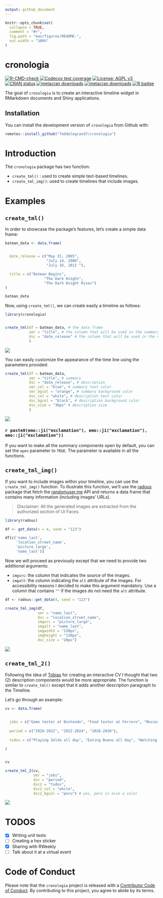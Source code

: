 ```yaml
---
output: github_document
---
```


<!-- README.md is generated from README.Rmd. Please edit that file -->

```r
knitr::opts_chunk$set(
  collapse = TRUE,
  comment = "#>",
  fig.path = "man/figures/README-",
  out.width = "100%"
)
```

# cronologia

<!-- badges: start -->
[![R-CMD-check](https://github.com/feddelegrand7/cronologia/workflows/R-CMD-check/badge.svg)](https://github.com/feddelegrand7/cronologia/actions)
[![Codecov test coverage](https://codecov.io/gh/feddelegrand7/cronologia/branch/master/graph/badge.svg)](https://codecov.io/gh/feddelegrand7/cronologia?branch=master)
[![License: AGPL v3](https://img.shields.io/badge/License-AGPL%20v3-blue.svg)](https://www.gnu.org/licenses/agpl-3.0)
[![CRAN status](https://www.r-pkg.org/badges/version/cronologia)](https://CRAN.R-project.org/package=cronologia)
[![metacran
downloads](https://cranlogs.r-pkg.org/badges/cronologia)](https://cran.r-project.org/package=cronologia)
[![metacran
downloads](https://cranlogs.r-pkg.org/badges/grand-total/cronologia)](https://cran.r-project.org/package=cronologia)
[![R
badge](https://img.shields.io/badge/Build%20with-♥%20and%20R-violet)](https://github.com/feddelegrand7/cronologia)

<!-- badges: end -->

The goal of `cronologia` is to create an interactive timeline widget in RMarkdown documents and Shiny applications. 

## Installation

You can install the development version of `cronologia` from Github with:

```r

remotes::install_github("feddelegrand7/cronologia")

```

# Introduction

The `cronologia` package has two function: 

- `create_tml()` : used to create simple text-based timelines. 
- `create_tml_img()`: used to create timelines that include images.


# Examples 

## `create_tml()`

In order to showcase the package's features, let's create a simple data frame: 

```r

batman_data <- data.frame(


  date_release = c("May 31, 2005",
                   "July 14, 2008",
                   "July 16, 2012 "),

  title = c("Batman Begins",
                  "The Dark Knight",
                  "The Dark Knight Rises")
)

batman_data
```



Now, using `create_tml()`, we can create easily a timeline as follows: 


```r
library(cronologia)


create_tml(df = batman_data, # the data frame
           smr = "title", # the column that will be used in the summary 
           dsc = "date_release" # the column that will be used in the description
           )

```

![](man/figures/example1.gif)


You can easily customize the appearance of the time line using the parameters provided: 



```r

create_tml(df = batman_data,
           smr = "title", # summary
           dsc = "date_release", # description
           smr_col = "blue", # summary text color
           smr_bgcol = "orange", # summary background color
           dsc_col = "white", # description text color
           dsc_bgcol = "black", # description background color
           dsc_size = "30px" # description size
           )

```

![](man/figures/example2.gif)


### `r paste0(emo::ji("exclamation"), emo::ji("exclamation"), emo::ji("exclamation")) `

If you want to make all the summary components open by default, you can set the `open` parameter to `TRUE`. The parameter is available in all the functions.  


## `create_tml_img()`

If you want to include images within your timeline, you can use the `create_tml_img()` function. To illustrate this function, we'll use the [radous](https://github.com/feddelegrand7/radous) package that fetch the [randomuser.me](https://randomuser.me/) API and returns a data frame that contains many information (including images' URLs).

> Disclaimer: All the generated images are extracted from the authorized section of UI Faces. 


```r
library(radous)

df <- get_data(n = 4, seed = "123")

df[c('name_last', 
     'location_street_name',
     'picture_large',
     'name_last')]

```


Now we will proceed as previously except that we need to provide two additional arguments: 

- `imgsrc`: the column that indicates the source of the images. 
- `imgalt`: the column indicating the `alt` attribute of the images. For accessibility reasons I decided to make this argument mandatory. Use a column that contains `""` if the images do not need the `alt` attribute. 

```r
df <- radous::get_data(4, seed = "123")

create_tml_img(df, 
               smr = "name_last", 
               dsc = "location_street_name", 
               imgsrc = "picture_large", 
               imgalt = "name_last", 
               imgwidth = "150px", 
               imgheight = "150px", 
               dsc_size = "20px")

```


![](man/figures/example3.gif)


## `create_tml_2()`

Following the idea of [Tobias](https://twitter.com/toeb18/status/1355104693299634181?s=20) for creating an interactive CV I thought that two (2) description components would be more appropriate. The function is similar to `create_tml()` except that it adds another description paragraph to the Timeline. 

Let's go through an example: 


```r
cv <- data.frame(
  
  
  jobs = c("Game tester at Nintendo", "Food tester at Ferrero", "Movies tester at Netflix"), 
  
  period = c("2020-2022", "2022-2024", "2026-2030"),
  
  todos = c("Playing Zelda all day", "Eating Bueno all day", "Watching the Office all day")
  
)


cv
```

```r

create_tml_2(cv, 
             smr = "jobs", 
             dsc = "period", 
             dsc2 = "todos", 
             dsc2_col = "white",
             dsc2_bgcol = "peru") # yes, peru is also a color

```

![](man/figures/example4.gif)


# TODOS 

- [x] Writing unit tests 
- [ ] Creating a hex sticker 
- [x] Sharing with RWeekly
- [ ] Talk about it at a virtual event




# Code of Conduct

Please note that the `cronologia` project is released with a [Contributor Code of Conduct](https://contributor-covenant.org/version/2/0/CODE_OF_CONDUCT.html). By contributing to this project, you agree to abide by its terms.
